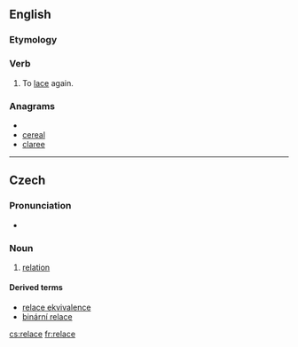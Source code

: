 ==English==

===Etymology===
{{prefix|re|lace}}

===Verb===
{{en-verb|relac|ing}}

# {{transitive}} To [[lace]] again.

===Anagrams===
* {{alphagram|aceelr}}
* [[cereal#English|cereal]]
* [[claree#English|claree]]

----

==Czech==

===Pronunciation===
* {{audio|Cs-relace.ogg|Audio}}

===Noun===
{{cs-noun|g=f}}

# [[relation]] {{set theory|lang=cs}}

====Derived terms====
* [[relace ekvivalence]] {{f}}
* [[binární relace]] {{f}}

[[cs:relace]]
[[fr:relace]]